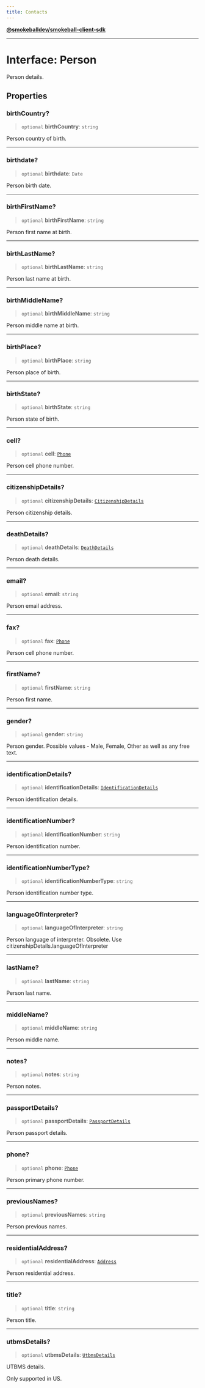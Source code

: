 ```yaml
---
title: Contacts
---
```

[**@smokeballdev/smokeball-client-sdk**](../../../../README.md)

***

# Interface: Person

Person details.

## Properties

### birthCountry?

> `optional` **birthCountry**: `string`

Person country of birth.

***

### birthdate?

> `optional` **birthdate**: `Date`

Person birth date.

***

### birthFirstName?

> `optional` **birthFirstName**: `string`

Person first name at birth.

***

### birthLastName?

> `optional` **birthLastName**: `string`

Person last name at birth.

***

### birthMiddleName?

> `optional` **birthMiddleName**: `string`

Person middle name at birth.

***

### birthPlace?

> `optional` **birthPlace**: `string`

Person place of birth.

***

### birthState?

> `optional` **birthState**: `string`

Person state of birth.

***

### cell?

> `optional` **cell**: [`Phone`](Phone.md)

Person cell phone number.

***

### citizenshipDetails?

> `optional` **citizenshipDetails**: [`CitizenshipDetails`](CitizenshipDetails.md)

Person citizenship details.

***

### deathDetails?

> `optional` **deathDetails**: [`DeathDetails`](DeathDetails.md)

Person death details.

***

### email?

> `optional` **email**: `string`

Person email address.

***

### fax?

> `optional` **fax**: [`Phone`](Phone.md)

Person cell phone number.

***

### firstName?

> `optional` **firstName**: `string`

Person first name.

***

### gender?

> `optional` **gender**: `string`

Person gender. Possible values - Male, Female, Other as well as any free text.

***

### identificationDetails?

> `optional` **identificationDetails**: [`IdentificationDetails`](IdentificationDetails.md)

Person identification details.

***

### identificationNumber?

> `optional` **identificationNumber**: `string`

Person identification number.

***

### identificationNumberType?

> `optional` **identificationNumberType**: `string`

Person identification number type.

***

### languageOfInterpreter?

> `optional` **languageOfInterpreter**: `string`

Person language of interpreter.
Obsolete. Use citizenshipDetails.languageOfInterpreter

***

### lastName?

> `optional` **lastName**: `string`

Person last name.

***

### middleName?

> `optional` **middleName**: `string`

Person middle name.

***

### notes?

> `optional` **notes**: `string`

Person notes.

***

### passportDetails?

> `optional` **passportDetails**: [`PassportDetails`](PassportDetails.md)

Person passport details.

***

### phone?

> `optional` **phone**: [`Phone`](Phone.md)

Person primary phone number.

***

### previousNames?

> `optional` **previousNames**: `string`

Person previous names.

***

### residentialAddress?

> `optional` **residentialAddress**: [`Address`](Address.md)

Person residential address.

***

### title?

> `optional` **title**: `string`

Person title.

***

### utbmsDetails?

> `optional` **utbmsDetails**: [`UtbmsDetails`](UtbmsDetails.md)

UTBMS details.

Only supported in US.
